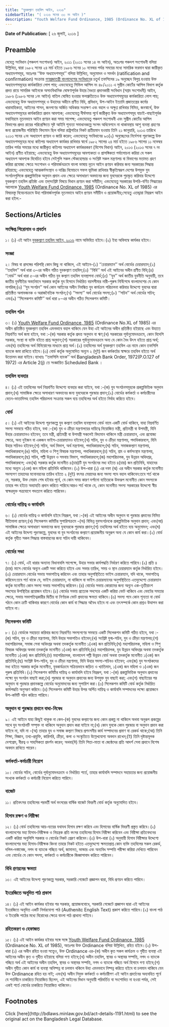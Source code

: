 ```yaml
---
title: "যুবকল্যাণ তহবিল আইন, ২০১৬"
sidebarTitle: "( ২০১৬ সনের ৩৩ নং আইন )"
description: "Youth Welfare Fund Ordinance, 1985 (Ordinance No. XL of 1985) এর বিষয়বস্তু বিবেচনাক্রমে উহা পরিমার্জনপূর্বক নূতনভাবে আইন প্রণয়নকল্পে প্রণীত আইন"
---
```


**Date of Publication:** [ ২৬ জুলাই, ২০১৬ ]

## Preamble

যেহেতু সংবিধান (পঞ্চদশ সংশোধন) আইন, ২০১১ (২০১১ সনের ১৪ নং আইন), অতঃপর পঞ্চদশ সংশোধনী বলিয়া উল্লিখিত, দ্বারা ১৯৮২ সনের ২৪ মার্চ হইতে ১৯৮৬ সনের ১০ নভেম্বর পর্যন্ত সময়ের মধ্যে সামরিক ফরমান দ্বারা জারীকৃত অধ্যাদেশসমূহ, অতঃপর ‘‘উক্ত অধ্যাদেশসমূহ’’ বলিয়া উল্লিখিত, অনুমোদন ও সমর্থন (ratification and confirmation) সংক্রান্ত [গণপ্রজাতন্ত্রী বাংলাদেশের সংবিধান](/act-957.html "গণপ্রজাতন্ত্রী বাংলাদেশের সংবিধান")ের চতুর্থ তফসিলের ১৯ অনুচ্ছেদ বিলুপ্ত হওয়ায় উক্ত অধ্যাদেশসমূহের কার্যকারিতা লোপ পায়; এবংযেহেতু সিভিল আপিল নং ৪৮/২০১১ এ সুপ্রীম কোর্টের আপিল বিভাগ কর্তৃক প্রদত্ত রায়ে সামরিক আইনকে অসাংবিধানিক ঘোষণাপূর্বক উহার বৈধতা প্রদানকারী সংবিধান (সপ্তম সংশোধনী) আইন, ১৯৮৬ (১৯৮৬ সনের ১নং আইন) বাতিল ঘোষিত হওয়ার ফলশ্রুতিতেও উক্ত অধ্যাদেশসমূহের কার্যকারিতা লোপ পায়; এবংযেহেতু উক্ত অধ্যাদেশসমূহ ও উহাদের অধীনে প্রণীত বিধি, প্রবিধান, উপ-আইন ইত্যাদি প্রজাতন্ত্রের কর্মের ধারাবাহিকতা, আইনের শাসন, জনগণের অর্জিত অধিকার সংরক্ষণ এবং বহাল ও অক্ষুণ্ণ রাখিবার নিমিত্ত, জনস্বার্থে, উক্ত অধ্যাদেশসমূহের কার্যকারিতা প্রদান আবশ্যক; এবংযেহেতু দীর্ঘসময় পূর্বে জারীকৃত উক্ত অধ্যাদেশসমূহ যাচাই-বাছাইপূর্বক যথানিয়মে নূতনভাবে আইন প্রণয়ন করা সময় সাপেক্ষ; এবংযেহেতু পঞ্চদশ সংশোধনী এবং সুপ্রীম কোর্টের আপিল বিভাগের প্রদত্ত রায়ের পরিপ্রেক্ষিতে সৃষ্ট আইনি শূন্যতা সমাধানকল্পে সংসদ অধিবেশনে না থাকাবস্থায় আশু ব্যবস্থা গ্রহণের জন্য প্রয়োজনীয় পরিস্থিতি বিদ্যমান ছিল বলিয়া রাষ্ট্রপতির নিকট প্রতীয়মান হওয়ায় তিনি ২১ জানুয়ারি, ২০১৩ তারিখে ২০১৩ সনের ২নং অধ্যাদেশ প্রণয়ন ও জারি করেন; এবংযেহেতু সংবিধানের ৯৩(২) অনুচ্ছেদের নির্দেশনা পূরণকল্পে উক্ত অধ্যাদেশসমূহের মধ্যে কতিপয় অধ্যাদেশ কার্যকর রাখিবার স্বার্থে ১৯৮২ সালের ২৪ মার্চ হইতে ১৯৮৬ সালের ১১ নভেম্বর তারিখ পর্যন্ত সময়ের মধ্যে জারীকৃত কতিপয় অধ্যাদেশ কার্যকরকরণ (বিশেষ বিধান) আইন, ২০১৩ (২০১৩ সনের ৭ নং আইন) প্রণীত হইয়াছে; এবংযেহেতু উক্ত অধ্যাদেশসমূহের আবশ্যকতা ও প্রাসঙ্গিকতা পর্যালোচনা করিয়া যে সকল অধ্যাদেশ আবশ্যক বিবেচিত হইবে সেইগুলি সকল স্টেকহোল্ডার ও সংশ্লিষ্ট সকল মন্ত্রণালয় বা বিভাগের মতামত গ্রহণ করিয়া প্রযোজ্য ক্ষেত্রে সংশোধন ও পরিমার্জনক্রমে বাংলা ভাষায় নূতন আইন প্রণয়ন করিবার জন্য সরকারের সিদ্ধান্ত রহিয়াছে; এবংযেহেতু আত্মকর্মসংস্থান ও দারিদ্র বিমোচনে সফল ভূমিকা রাখিবার স্বীকৃতিস্বরূপ দেশের উপযুক্ত যুব সংগঠনগুলিকে প্রকল্পভিত্তিক অনুদান প্রদান এবং ক্ষেত্রে অসাধারণ অবদানের জন্য যুবদেরকে পুরস্কৃত করিবার উদ্দেশ্যে যুবকল্যাণ তহবিল প্রতিষ্ঠা এবং তদ্‌সংশ্লিষ্ট বিষয়ে বিধান প্রণয়ন করা সমীচীন; এবংযেহেতু সরকারের উপরি-বর্ণিত সিদ্ধান্তের আলোকে [Youth Welfare Fund Ordinance, 1985](/laws/volume-26/act-691 "Youth Welfare Fund Ordinance, 1985") (Ordinance No. XL of 1985) এর বিষয়বস্তু বিবেচনাক্রমে উহা পরিমার্জনপূর্বক নূতনভাবে আইন প্রণয়ন সমীচীন ও প্রয়োজনীয়;সেহেতু এতদ্দ্বারা নিম্নরূপ আইন করা হইল:-

## Sections/Articles

### সংক্ষিপ্ত শিরোনাম ও প্রবর্তন

১। (১) এই আইন [যুবকল্যাণ তহবিল আইন, ২০১৬](/laws/volume-46/act-1191 "যুবকল্যাণ তহবিল আইন, ২০১৬") নামে অভিহিত হইবে।(২) ইহা অবিলম্বে কার্যকর হইবে।

### সংজ্ঞা

২। বিষয় বা প্রসঙ্গের পরিপন্থি কোন কিছু না থাকিলে, এই আইনে-(১) ‘‘চেয়ারম্যান’’ অর্থ বোর্ডের চেয়ারম্যান;(২) ‘‘তহবিল’’ অর্থ ধারা ৩-এর অধীন গঠিত যুবকল্যাণ তহবিল;(৩) ‘‘বিধি’’ অর্থ এই আইনের অধীন প্রণীত বিধি;(৪) ‘‘বোর্ড’’ অর্থ ধারা ৫-এর অধীন গঠিত যুব কল্যাণ তহবিল ব্যবস্থাপনা বোর্ড;(৫) ‘‘যুব’’ অর্থ জাতীয় যুবনীতি অনুযায়ী, তবে জাতীয় যুবনীতির অবর্তমানে সরকার কর্তৃক যুব হিসাবে নির্ধারিত বয়সসীমার নারী-পুরুষ নির্বিশেষে বাংলাদেশের যে কোন নাগরিক;(৬) ‘‘যুব সংগঠন’’ অর্থ কোন আইনের অধীন নিবন্ধিত যুব কার্যক্রম পরিচালনা করিবার উদ্দেশ্যে যুবদের দ্বারা প্রতিষ্ঠিত অলাভজনক ও অরাজনৈতিক সংগঠন;(৭) ‘‘সদস্য’’ অর্থ বোর্ডের সদস্য;(৮) ‘‘সচিব’’ অর্থ বোর্ডের সচিব; এবং(৯) ‘‘সিলেকশন কমিটি’’ অর্থ ধারা ৮-এর অধীন গঠিত সিলেকশন কমিটি।

### তহবিল গঠন

৩। (১) [Youth Welfare Fund Ordinance, 1985](/laws/volume-26/act-691 "Youth Welfare Fund Ordinance, 1985") (Ordinance No.XL of 1985) এর অধীন প্রতিষ্ঠিত যুবকল্যাণ তহবিল এমনভাবে বহাল থাকিবে যেন উহা এই আইনের অধীন প্রতিষ্ঠিত হইয়াছে এবং উহাতে নিম্নবর্ণিত অর্থ জমা হইবে, যথা :-(ক) সরকার কর্তৃক প্রদত্ত অনুদান বা ঋণ;(খ) সরকারের পূর্বানুমোদনক্রমে, কোন বিদেশি সরকার, সংস্থা বা ব্যক্তি হইতে প্রাপ্ত অনুদান;(গ) সরকারের পূর্বানুমোদনক্রমে অন্য যে কোন বৈধ উৎস হইতে প্রাপ্ত অর্থ; এবং(ঘ) তহবিলের অর্থ বিনিয়োগের মাধ্যমে প্রাপ্ত অর্থ।(২) তহবিলের অর্থ যুবকল্যাণ তহবিল এর নামে কোন তফসিলি ব্যাংকে জমা রাখিতে হইবে।(৩) বোর্ড কর্তৃক অনুমোদিত অন্যূন ২ (দু্ই) জন কর্মকর্তার স্বাক্ষরে তহবিল হইতে অর্থ উত্তোলন করা যাইবে।ব্যাখ্যাঃ ‘‘তফসিলি ব্যাংক’’ অর্থ Bangladesh Bank Order, 1972(P.O.127 of 1972) এর Article 2(j) তে সংজ্ঞায়িত Scheduled Bank ।

### তহবিল ব্যবহার

৪। (১) এই তহবিলের অর্থ নিম্নবর্ণিত উদ্দেশ্যে ব্যবহার করা যাইবে, যথা :-(ক) যুব সংগঠনসমূহকে প্রকল্পভিত্তিক অনুদান প্রদান;(খ) সামাজিক ক্ষেত্রে অসাধারণ অবদানের জন্য যুবদেরকে পুরস্কার প্রদান;(২) বোর্ডের কর্মকর্তা ও কর্মচারীদের বেতন-ভাতাদিসহ তহবিল পরিচালনা সংক্রান্ত সকল ব্যয় তহবিলের অর্থ হইতে নির্বাহ করিতে হইবে।

### বোর্ড

৫। (১) এই আইনের উদ্দেশ্য পূরণকল্পে যুব কল্যাণ তহবিল ব্যবস্থাপনা বোর্ড নামে একটি বোর্ড থাকিবে, যাহা নিম্নবর্ণিত সদস্য সমন্বয়ে গঠিত হইবে, যথা :-(ক) যুব ও ক্রীড়া মন্ত্রণালয়ের দায়িত্বে নিয়োজিত মন্ত্রী, প্রতিমন্ত্রী বা উপমন্ত্রী, যিনি উহার চেয়ারম্যানও হইবেন; তবে মন্ত্রী, প্রতিমন্ত্রী বা উপমন্ত্রী সকলেই বিদ্যমান থাকিলে মন্ত্রী চেয়ারম্যান, এবং প্রযোজ্য ক্ষেত্রে, অন্য দুইজন বা একজন ভাইস-চেয়ারম্যানও হইবেন;(খ) সচিব, যুব ও ক্রীড়া মন্ত্রণালয়, পদাধিকারবলে, যিনি উহার সচিবও হইবেন;(গ) সচিব, অর্থ বিভাগ, অর্থ মন্ত্রণালয়, পদাধিকারবলে;(ঘ) সচিব, সমাজকল্যাণ মন্ত্রণালয়, পদাধিকারবলে;(ঙ) সচিব, মহিলা ও শিশু বিষয়ক মন্ত্রণালয়, পদাধিকারবলে;(চ) সচিব, শ্রম ও কর্মসংস্থান মন্ত্রণালয়, পদাধিকারবলে;(ছ) সচিব, পল্লী উন্নয়ন ও সমবায় বিভাগ, পদাধিকারবলে;(জ) মহাপরিচালক, যুব উন্নয়ন অধিদপ্তর, পদাধিকারবলে; এবং(ঝ) সরকার কর্তৃক মনোনীত ৪(চার)টি যুব সংগঠনের মধ্য হইতে ৪(চার) জন প্রতিনিধি, যাহাদের মধ্যে অন্যূন ১(এক) জন মহিলা প্রতিনিধি থাকিবেন।(২) উপ-ধারা (১) এর দফা (ঝ) এর অধীন সরকার কর্তৃক মনোনীত সদস্যগণ তাহাদের মনোনয়নের তারিখ হইতে ২ (দুই) বৎসর মেয়াদের জন্য সদস্য পদে বহাল থাকিবেন:তবে শর্ত থাকে যে, সরকার, উক্ত মেয়াদ শেষ হইবার পূর্বে, যে কোন সময় কারণ দর্শানো ব্যতিরেকে উক্তরূপ মনোনীত কোন সদস্যকে তাহার পদ হইতে অব্যাহতি প্রদান করিতে পারিবে:আরও শর্ত থাকে যে, কোন মনোনীত সদস্য সরকারের উদ্দেশ্যে স্বীয় স্বাক্ষরযুক্ত পত্রযোগে পদত্যাগ করিতে পারিবেন।

### বোর্ডের দায়িত্ব ও কার্যাবলি

৬। (১) বোর্ডের দায়িত্ব ও কার্যাবলি হইবে নিম্নরূপ, যথা :-(ক) এই আইনের অধীন অনুদান বা পুরস্কার প্রদানের নিমিত্ত নীতিমালা প্রণয়ন;(খ) সিলেকশন কমিটির সুপারিশক্রমে -(অ) বিভিন্ন যুবসংগঠনকে প্রকল্পভিত্তিক অনুদান প্রদান; এবং(আ) সামাজিক ক্ষেত্রে অসাধারণ অবদানের জন্য যুবদেরকে পুরস্কার প্রদান;(গ) তহবিলের অর্থ হইতে ব্যয় অনুমোদন; এবং(ঘ) এই আইনের উদ্দেশ্য পূরণকল্পে, যুবদের বা যুব সংগঠনের কল্যাণে প্রয়োজনীয় অনুরূপ অন্য যে কোন কার্য করা।(২) বোর্ড কর্তৃক গৃহীত সকল সিদ্ধান্ত বাস্তবায়নের জন্য সচিব দায়ী থাকিবেন।

### বোর্ডের সভা

৭। (১) বোর্ড, এই ধারার অন্যান্য বিধানাবলি সাপেক্ষে, উহার সভার কার্যপদ্ধতি নির্ধারণ করিতে পারিবে।(২) প্রতি ৪ (চার) মাসে বোর্ডের অন্যূন একটি সভা করিতে হইবে এবং সভার তারিখ, সময় ও স্থান চেয়ারম্যান কর্তৃক নির্ধারিত হইবে।(৩) চেয়ারম্যান বোর্ডের সভায় সভাপতিত্ব করিবেন এবং তাহার অনুপস্থিতিতে ভাইস চেয়ারম্যান, যদি থাকে, সভাপতিত্ব করিবেন:তবে শর্ত থাকে যে, ভাইস চেয়ারম্যান, না থাকিলে বা ভাইস চেয়ারম্যানের অনুপস্থিতিতে এতদুদ্দেশ্যে চেয়ারম্যান কর্তৃক মনোনীত কোন সদস্য সভায় সভাপতিত্ব করিবেন।(৪) বোর্ডের সভায় কোরামের জন্য অন্যূন এক-তৃতীয়াংশ সদস্যের উপস্থিতির প্রয়োজন হইবে।(৫) বোর্ডের সভায় প্রত্যেক সদস্যের একটি করিয়া ভোট থাকিবে এবং ভোটের সমতার ক্ষেত্রে, সভায় সভাপতিত্বকারীর দ্বিতীয় বা নির্ণায়ক ভোট প্রদানের ক্ষমতা থাকিবে।(৬) সদস্য পদে কোন শূন্যতা বা বোর্ড গঠনে কোন ক্রটি থাকিবার কারণে বোর্ডের কোন কার্য বা সিদ্ধান্ত অবৈধ হইবে না এবং তৎসম্পর্কে কোন প্রশ্নও উত্থাপন করা যাইবে না।

### সিলেকশন কমিটি

৮। (১) বোর্ডকে সহায়তা করিবার জন্যে নিম্নবর্ণিত সদস্যগণের সমন্বয়ে একটি সিলেকশন কমিটি গঠিত হইবে, যথা :-(ক) সচিব, যুব ও ক্রীড়া মন্ত্রণালয়, যিনি উহার সভাপতিও হইবেন;(খ) সংশ্লিষ্ট যুগ্ম-সচিব, যুব ও ক্রীড়া মন্ত্রণালয়;(গ) মহাপরিচালক, সমাজ সেবা অধিদপ্তর অথবা তদকর্তৃক মনোনীত ১(এক) জন প্রতিনিধি;(ঘ) মহাপরিচালক, মহিলা ও শিশু বিষয়ক অধিদপ্তর অথবা তদকর্তৃক মনোনীত ১(এক) জন প্রতিনিধি;(ঙ) মহাপরিচালক, যুব উন্নয়ন অধিদপ্তর অথবা তদকর্তৃক মনোনীত ১(এক) জন প্রতিনিধি;(চ) মহাপরিচালক, বাংলাদেশ পল্লী উন্নয়ন বোর্ড অথবা তদকর্তৃক মনোনীত ১(এক) জন প্রতিনিধি;(ছ) সংশ্লিষ্ট উপ-সচিব, যুব ও ক্রীড়া মন্ত্রণালয়, যিনি উহার সদস্য-সচিবও হইবেন; এবং(জ) যুব সংগঠকদের মধ্য হইতে সরকার কর্তৃক মনোনীত, যুবকার্যক্রমে সক্রিয়ভাবে জড়িত ও খ্যাতিমান, ১(এক) জন মহিলা ও ১(এক) জন পুরুষ প্রতিনিধি।(২) সিলেকশন কমিটির দায়িত্ব ও কার্যাবলি হইবে নিম্নরূপ, যথা :-(ক) প্রকল্পভিত্তিক অনুদান প্রদানের লক্ষ্যে যুব সংগঠন বাছাই করা;(খ) পুরস্কার বা অনুদান প্রদানের জন্য উপযুক্ত যুব বাছাই করা; এবং(গ) বাছাইয়ের পর অনুদান বা পুরস্কার প্রদানকল্পে বোর্ডের অনুমোদনের জন্য সুপারিশ করা।(৩) সিলেকশন কমিটি বোর্ড কর্তৃক নির্ধারিত কার্যপদ্ধতি অনুসরণ করিবে।(৪) সিলেকশন কমিটি উহার উপর অর্পিত দায়িত্ব ও কার্যাবলি সম্পাদনের লক্ষ্যে প্রয়োজনে উপ-কমিটি গঠন করিতে পারিবে।

### অনুদান বা পুরস্কার প্রদানে বাধা-নিষেধ

৯। এই আইনে যাহা কিছুই থাকুক না কেন-(ক) যুবদের কল্যাণের জন্য কোন প্রকল্প না থাকিলে অথবা অনুরূপ প্রকল্পের সাথে যুব সংগঠনটি সম্পৃক্ত না থাকিলে অনুদান প্রদান করা যাইবে না;(খ) কোন যুবকে কোন পুরস্কার বা অনুদান প্রদান করা যাইবে না, যদি না -(অ) তাহার যুব ও সমাজ কল্যাণ বিষয়ে প্রশংসনীয় কার্য সম্পাদনের প্রমাণ বা রেকর্ড থাকে;(আ) তিনি শিক্ষা, বিজ্ঞান, তথ্য-প্রযুক্তি, কারিগরি, ক্রীড়া, কলা ও সংস্কৃতিতে উল্লেখযোগ্য অবদান রাখেন;(ই) তিনি দৃষ্টান্তমূলক দেশপ্রেম, বীরত্ব ও সাহসিকতা প্রদর্শন করেন; অথবা(ঈ) তিনি পিতা-মাতা বা জ্যেষ্ঠদের প্রতি আদর্শ সেবা প্রদানে বিশেষ অবদান রাখিতে পারেন।

### কর্মকর্তা-কর্মচারী নিয়োগ

১০। বোর্ডের সচিব, বোর্ডের পূর্বানুমোদনক্রমে ও নির্ধারিত শর্তে, তাহার কার্যাবলি সম্পাদনে সহায়তার জন্য প্রয়োজনীয় সংখ্যক কর্মকর্তা ও কর্মচারী নিয়োগ করিতে পারিবে।

### বাজেট

১১। প্রতিবৎসর তহবিলের পরবর্তী অর্থ বৎসরের বার্ষিক বাজেট বিবরণী বোর্ড কর্তৃক অনুমোদিত হইবে।

### হিসাব রক্ষণ ও নিরীক্ষা

১২। (১) বোর্ড তহবিলের আয়-ব্যয়ের যথাযথ হিসাব রক্ষণ করিবে এবং হিসাবের বার্ষিক বিবরণী প্রস্তুত করিবে।(২) বাংলাদেশের মহা হিসাব-নিরীক্ষক ও নিয়ন্ত্রক প্রতি বৎসর তহবিলের হিসাব নিরীক্ষা করিবেন এবং নিরীক্ষা প্রতিবেদনের একটি করিয়া অনুলিপি সরকার ও বোর্ডের নিকট প্রেরণ করিবেন।(৩) উপ-ধারা (২) অনুযায়ী হিসাব নিরীক্ষার উদ্দেশ্যে বাংলাদেশের মহা হিসাব-নিরীক্ষক কিংবা তাহার নিকট হইতে এতদুদ্দেশ্যে ক্ষমতাপ্রাপ্ত কোন ব্যক্তি তহবিলের সকল রেকর্ড, দলিল-দস্তাবেজ, নগদ বা ব্যাংকে গচ্ছিত অর্থ, জামানত, ভান্ডার এবং অন্যবিধ সম্পত্তি পরীক্ষা করিয়া দেখিতে পারিবেন এবং বোর্ডের যে কোন সদস্য, কর্মকর্তা ও কর্মচারীকে জিজ্ঞাসাবাদ করিতে পারিবেন।

### বিধি প্রণয়নের ক্ষমতা

১৩। এই আইনের উদ্দেশ্য পূরণকল্পে সরকার, সরকারি গেজেটে প্রজ্ঞাপন দ্বারা, বিধি প্রণয়ন করিতে পারিবে।

### ইংরেজিতে অনূদিত পাঠ প্রকাশ

১৪। (১) এই আইন কার্যকর হইবার পর সরকার, প্রয়োজনবোধে, সরকারি গেজেটে প্রজ্ঞাপন দ্বারা এই আইনের ইংরেজিতে অনূদিত একটি নির্ভরযোগ্য পাঠ (Authenitc English Text) প্রকাশ করিতে পারিবে।(২) বাংলা পাঠ ও ইংরেজি পাঠের মধ্যে বিরোধের ক্ষেত্রে বাংলা পাঠ প্রাধান্য পাইবে।

### রহিতকরণ ও হেফাজত

১৫। (১) এই আইন কার্যকর হইবার সঙ্গে সঙ্গে [Youth Welfare Fund Ordinance, 1985](/laws/volume-26/act-691 "Youth Welfare Fund Ordinance, 1985") (Ordinance No. XL of 1985), অতঃপর উক্ত Ordinance বলিয়া উল্লিখিত, রহিত হইবে।(২) উপ-ধারা (১) এর অধীন রহিত হওয়া সত্ত্বেও, উক্ত Ordinance এর-(ক) অধীন কৃত সকল কার্যক্রম ও গৃহীত ব্যবস্থা এই আইনের অধীন কৃত ও গৃহীত হইয়াছে বলিয়া গণ্য হইবে;(খ) অধীন তহবিল, স্থাবর ও অস্থাবর সম্পত্তি, নগদ ও ব্যাংকে গচ্ছিত অর্থ এই আইনের অধীন তহবিল, স্থাবর ও অস্থাবর সম্পত্তি, নগদ ও ব্যাংকে গচ্ছিত অর্থ হিসাবে গণ্য হইবে;(গ) অধীন গৃহীত কোন কার্য বা ব্যবস্থা অনিষ্পন্ন বা চলমান থকিলে উহা এমনভাবে নিষ্পন্ন করিতে হইবে বা চলমান থাকিবে যেন উক্ত Ordinance রহিত হয় নাই; এবং(ঘ) অধীন নিযুক্ত কর্মকর্তা ও কর্মচারীগণ এই আইন প্রবর্তনের অব্যবহিত পূর্বে যে শর্তাধীনে চাকরিতে নিয়োজিত ছিলেন, এই আইনের বিধান অনুযায়ী পরিবর্তিত বা সংশোধিত না হওয়া পর্যন্ত, সেই একই শর্তে বোর্ডের চাকরিতে নিয়োজিত থাকিবেন।

## Footnotes

<Note>
  Click [here](http://bdlaws.minlaw.gov.bd/act-details-1191.html) to see the original act on the Bangladesh Legal Database.
</Note>
